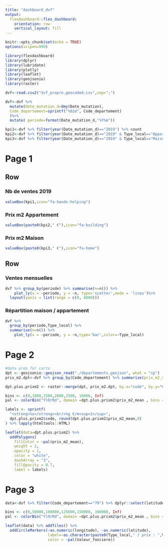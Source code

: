 ---
title: "dashboard_dvf"
output: 
  flexdashboard::flex_dashboard:
    orientation: row
    vertical_layout: fill
---

```{r setup, include=FALSE}
knitr::opts_chunk$set(echo = TRUE)
options(scipen=999)

library(flexdashboard)
library(dplyr)
library(lubridate)
library(plotly)
library(leaflet)
library(geojsonio)
library(raster)
```

```{r include=FALSE}
dvf<-read.csv2("dvf_propre.geocoded.csv",sep=";")

dvf<-dvf %>% 
  mutate(Date_mutation_d=dmy(Date_mutation), 
  Code_departement=sprintf("%02d", Code_departement)
  )%>% 
  mutate( periode=format(Date_mutation_d,"%Y%m"))

kpi1<-dvf %>% filter(year(Date_mutation_d)=="2019") %>% count 
kpi2<-dvf %>% filter(year(Date_mutation_d)=="2019" & Type_local=="Appartement") %>% summarize(prix_m2_mean=round(mean(prix_m2),0))
kpi3<-dvf %>% filter(year(Date_mutation_d)=="2019" & Type_local=="Maison") %>% summarize(prix_m2_mean=round(mean(prix_m2),0))

```

Page 1
===================================== 

Row
-----------------------------------------------------------------------

### Nb de ventes 2019

```{r echo=FALSE}
valueBox(kpi1,icon="fa-hands-helping")
```

### Prix m2 Appartement

```{r echo=FALSE}
valueBox(paste0(kpi2," €"),icon="fa-building")
```

### Prix m2 Maison

```{r echo=FALSE}
valueBox(paste0(kpi3," €"),icon="fa-home")
```


Row
-----------------------------------------------------------------------
### Ventes mensuelles
```{r echo=FALSE}
dvf %>% group_by(periode) %>% summarise(n=n()) %>% 
    plot_ly(x = ~periode, y = ~n, type='scatter',mode = 'lines')%>%
  layout(yaxis = list(range = c(0, 8000)))

```

### Répartition maison / appartement
```{r echo=FALSE}
dvf %>% 
  group_by(periode,Type_local) %>%
  summarise(n=n()) %>% 
    plot_ly(x = ~periode, y = ~n,type='bar',color=~Type_local)
```


Page 2
===================================== 
```{r include=FALSE}
#data prep for carto
dpt <- geojsonio::geojson_read("./departements.geojson", what = "sp")
prix_m2.dpt<-dvf %>% group_by(Code_departement) %>% summarize(prix_m2_mean=mean(prix_m2))

dpt.plus.prixm2 <- raster::merge(dpt, prix_m2.dpt, by.x="code", by.y="Code_departement")

bins <- c(0,1000,1500,2000,2500, 10000, Inf)
pal <- colorBin("YlOrRd", domain =dpt.plus.prixm2$prix_m2_mean , bins = bins)

labels <- sprintf(
  "<strong>%s</strong><br/>%g €/m<sup>2</sup>",
  dpt.plus.prixm2$code, round(dpt.plus.prixm2$prix_m2_mean,0)
) %>% lapply(htmltools::HTML)
```

```{r echo=FALSE}
leaflet(data=dpt.plus.prixm2) %>% 
  addPolygons(
    fillColor = ~pal(prix_m2_mean),
    weight = 2,
    opacity = 1,
    color = "white",
    dashArray = "3",
    fillOpacity = 0.7,
    label = labels)

```

Page 3
===================================== 

```{r echo = FALSE}
data<-dvf %>% filter(Code_departement=="79") %>% dplyr::select(latitude,longitude,Valeur_fonciere,Type_local)

bins <- c(0,50000,100000,125000,150000, 300000, Inf)
pal <- colorBin("YlOrRd", domain =dpt.plus.prixm2$prix_m2_mean , bins = bins)

leaflet(data) %>% addTiles() %>%
  addCircleMarkers(~as.numeric(longitude), ~as.numeric(latitude), 
                   label=~as.character(paste0(Type_local," / prix : ",Valeur_fonciere,"€")),
                   color = ~pal(Valeur_fonciere))

```

